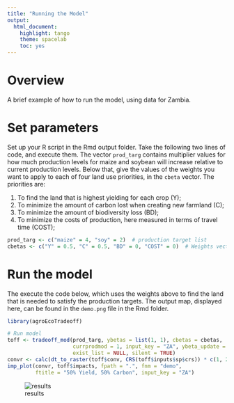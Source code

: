 ```yaml
---
title: "Running the Model"
output: 
  html_document:
    highlight: tango
    theme: spacelab
    toc: yes 
---
```


# Overview

A brief example of how to run the model, using data for Zambia.   

# Set parameters

Set up your R script in the Rmd output folder. Take the following two lines of code, and execute them. The vector `prod_targ` contains multiplier values for how much production levels for maize and soybean will increase relative to current production levels. Below that, give the values of the weights you want to apply to each of four land use priorities, in the `cbeta` vector. The priorities are: 

1. To find the land that is highest yielding for each crop (Y);
2. To minimize the amount of carbon lost when creating new farmland (C); 
3. To minimize the amount of biodiversity loss (BD); 
4. To minimize the costs of production, here measured in terms of travel time (COST); 
```r
prod_targ <- c("maize" = 4, "soy" = 2)  # production target list
cbetas <- c("Y" = 0.5, "C" = 0.5, "BD" = 0, "COST" = 0)  # Weights vector
```

# Run the model

The execute the code below, which uses the weights above to find the land that is needed to satisfy the production targets. The output map, displayed here, can be found in the `demo.png` file in the Rmd folder. 

```r
library(agroEcoTradeoff)

# Run model
toff <- tradeoff_mod(prod_targ, ybetas = list(1, 1), cbetas = cbetas, 
                     currprodmod = 1, input_key = "ZA", ybeta_update = 0,
                     exist_list = NULL, silent = TRUE)
convr <- calc(dt_to_raster(toff$conv, CRS(toff$inputs$sp$crs)) * c(1, 2), sum)
imp_plot(convr, toff$impacts, fpath = ".", fnm = "demo", 
         ftitle = "50% Yield, 50% Carbon", input_key = "ZA")
```

![results](demo.png)
